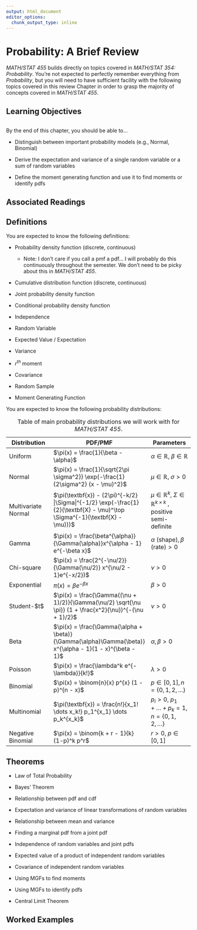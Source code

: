 ```yaml
---
output: html_document
editor_options: 
  chunk_output_type: inline
---
```


# Probability: A Brief Review

*MATH/STAT 455* builds directly on topics covered in *MATH/STAT 354: Probability*. You're not expected to perfectly remember everything from *Probability*, but you will need to have sufficient facility with the following topics covered in this review Chapter in order to grasp the majority of concepts covered in *MATH/STAT 455*.

## Learning Objectives

```r
```

By the end of this chapter, you should be able to...

-   Distinguish between important probability models (e.g., Normal, Binomial)

-   Derive the expectation and variance of a single random variable or a sum of random variables

-   Define the moment generating function and use it to find moments or identify pdfs

## Associated Readings

## Definitions

You are expected to know the following definitions:

-   Probability density function (discrete, continuous)

    -   Note: I don't care if you call a pmf a pdf... I will probably do this continuously throughout the semester. We don't need to be picky about this in *MATH/STAT 455*.

-   Cumulative distribution function (discrete, continuous)

-   Joint probability density function

-   Conditional probability density function

-   Independence

-   Random Variable

-   Expected Value / Expectation

-   Variance

-   $r^{th}$ moment

-   Covariance

-   Random Sample

-   Moment Generating Function

You are expected to know the following probability distributions:

| Distribution        | PDF/PMF                                                                                                                    | Parameters                                                                           |
|------------------------|------------------------|------------------------|
| Uniform             | $\pi(x) = \frac{1}{\beta - \alpha}$                                                                                        | $\alpha \in \mathbb{R}$, $\beta\in \mathbb{R}$                                       |
| Normal              | $\pi(x) = \frac{1}{\sqrt{2\pi \sigma^2}} \exp(-\frac{1}{2\sigma^2} (x - \mu)^2)$                                           | $\mu \in \mathbb{R}$, $\sigma > 0$                                                   |
| Multivariate Normal | $\pi(\textbf{x}) - (2\pi)^{-k/2} |\Sigma|^{-1/2} \exp(-\frac{1}{2}(\textbf{X} - \mu)^\top \Sigma^{-1}(\textbf{X} - \mu)))$ | $\mu \in \mathbb{R}^k$, $\Sigma \in \mathbb{R}^{k\times k}$ , positive semi-definite |
| Gamma               | $\pi(x) = \frac{\beta^{\alpha}}{\Gamma(\alpha)}x^{\alpha - 1} e^{-\beta x}$                                                | $\alpha \text{ (shape)}, \beta \text{ (rate)} > 0$                                   |
| Chi-square          | $\pi(x) = \frac{2^{-\nu/2}}{\Gamma(\nu/2)} x^{\nu/2 - 1}e^{-x/2})$                                                         | $\nu > 0$                                                                            |
| Exponential         | $\pi(x) = \beta e^{-\beta x}$                                                                                              | $\beta > 0$                                                                          |
| Student-\$t\$       | $\pi(x) = \frac{\Gamma((\nu + 1)/2)}{\Gamma(\nu/2) \sqrt{\nu \pi}} (1 + \frac{x^2}{\nu})^{-(\nu + 1)/2}$                   | $\nu > 0$                                                                            |
| Beta                | $\pi(x) = \frac{\Gamma(\alpha + \beta)}{\Gamma(\alpha)\Gamma(\beta)} x^{\alpha - 1}(1 - x)^{\beta - 1}$                    | $\alpha, \beta > 0$                                                                  |
| Poisson             | $\pi(x) = \frac{\lambda^k e^{-\lambda}}{k!}$                                                                               | $\lambda > 0$                                                                        |
| Binomial            | $\pi(x) = \binom{n}{x} p^{x} (1 - p)^{n - x}$                                                                              | $p \in [0,1], n = \{0, 1, 2, \dots\}$                                                |
| Multinomial         | $\pi(\textbf{x}) = \frac{n!}{x_1! \dots x_k!} p_1^{x_1} \dots p_k^{x_k}$                                                   | $p_i > 0$, $p_1 + \dots + p_k = 1$, $n = \{0, 1, 2, \dots \}$                        |
| Negative Binomial   | $\pi(x) = \binom{k + r - 1}{k} (1-p)^k p^r$                                                                                | $r > 0$, $p \in [0,1]$                                                               |

: Table of main probability distributions we will work with for *MATH/STAT 455*.

## Theorems

-   Law of Total Probability

-   Bayes' Theorem

-   Relationship between pdf and cdf

-   Expectation and variance of linear transformations of random variables

-   Relationship between mean and variance

-   Finding a marginal pdf from a joint pdf

-   Independence of random variables and joint pdfs

-   Expected value of a product of independent random variables

-   Covariance of independent random variables

-   Using MGFs to find moments

-   Using MGFs to identify pdfs

-   Central Limit Theorem

## Worked Examples
